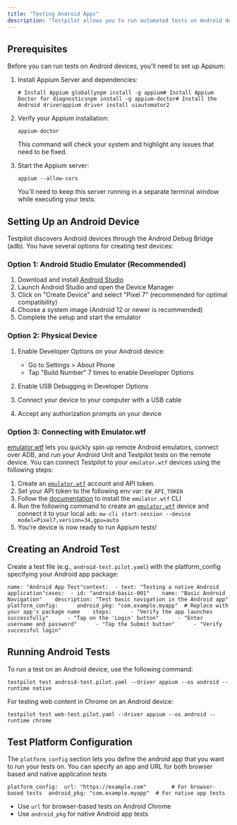 ```yaml
---
title: "Testing Android Apps"
description: "Testpilot allows you to run automated tests on Android devices and emulators. This guide will walk you through setting up and running your first Android test."
---
```


## Prerequisites[​](#prerequisites "Direct link to Prerequisites")

Before you can run tests on Android devices, you'll need to set up Appium:

1. Install Appium Server and dependencies:

   ```
   # Install Appium globallynpm install -g appium# Install Appium Doctor for diagnosticsnpm install -g appium-doctor# Install the Android driverappium driver install uiautomator2
   ```

2. Verify your Appium installation:

   ```
   appium-doctor
   ```

   This command will check your system and highlight any issues that need to be fixed.

3. Start the Appium server:

   ```
   appium --allow-cors
   ```

   You'll need to keep this server running in a separate terminal window while executing your tests.

## Setting Up an Android Device[​](#setting-up-an-android-device "Direct link to Setting Up an Android Device")

Testpilot discovers Android devices through the Android Debug Bridge (adb). You have several options for creating test devices:

### Option 1: Android Studio Emulator (Recommended)[​](#option-1-android-studio-emulator-recommended "Direct link to Option 1: Android Studio Emulator (Recommended)")

1. Download and install [Android Studio](https://developer.android.com/studio)
2. Launch Android Studio and open the Device Manager
3. Click on "Create Device" and select "Pixel 7" (recommended for optimal compatibility)
4. Choose a system image (Android 12 or newer is recommended)
5. Complete the setup and start the emulator

### Option 2: Physical Device[​](#option-2-physical-device "Direct link to Option 2: Physical Device")

1. Enable Developer Options on your Android device:

   * Go to Settings > About Phone
   * Tap "Build Number" 7 times to enable Developer Options

2. Enable USB Debugging in Developer Options

3. Connect your device to your computer with a USB cable

4. Accept any authorization prompts on your device

### Option 3: Connecting with Emulator.wtf[​](#option-3-connecting-with-emulatorwtf "Direct link to Option 3: Connecting with Emulator.wtf")

[emulator.wtf](https://emulator.wtf) lets you quickly spin up remote Android emulators, connect over ADB, and run your Android Unit and Testpilot tests on the remote device. You can connect Testpilot to your `emulator.wtf` devices using the following steps:

1. Create an [`emulator.wtf`](http://emulator.wtf) account and API token.
2. Set your API token to the following env var: `EW_API_TOKEN`
3. Follow the [documentation](https://docs.emulator.wtf/integrations/cli/) to install the `emulator.wtf` CLI
4. Run the following command to create an [`emulator.wtf`](http://emulator.wtf) device and connect it to your local `adb`: `ew-cli start-session --device model=Pixel7,version=34,gpu=auto`
5. You’re device is now ready to run Appium tests!

## Creating an Android Test[​](#creating-an-android-test "Direct link to Creating an Android Test")

Create a test file (e.g., `android-test.pilot.yaml`) with the platform\_config specifying your Android app package:

```
name: "Android App Test"context:  - text: "Testing a native Android application"cases:  - id: "android-basic-001"    name: "Basic Android Navigation"    description: "Test basic navigation in the Android app"    platform_config:      android_pkg: "com.example.myapp"  # Replace with your app's package name    steps:      - "Verify the app launches successfully"      - "Tap on the 'Login' button"      - "Enter username and password"      - "Tap the Submit button"      - "Verify successful login"
```

## Running Android Tests[​](#running-android-tests "Direct link to Running Android Tests")

To run a test on an Android device, use the following command:

```
testpilot test android-test.pilot.yaml --driver appium --os android --runtime native
```

For testing web content in Chrome on an Android device:

```
testpilot test web-test.pilot.yaml --driver appium --os android --runtime chrome
```

## Test Platform Configuration[​](#test-platform-configuration "Direct link to Test Platform Configuration")

The `platform_config` section lets you define the android app that you want to run your tests on. You can specify an app and URL for both browser based and native application tests

```
platform_config:  url: "https://example.com"        # For browser-based tests  android_pkg: "com.example.myapp"  # For native app tests
```

* Use `url` for browser-based tests on Android Chrome
* Use `android_pkg` for native Android app tests
